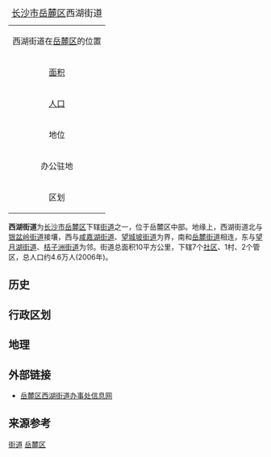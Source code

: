 {{unreferenced|time=2018-04-17T11:59:25+00:00}}
{{expand|time=2018-04-17T11:59:09+00:00}}
{{noteTA
|T=zh-hans:西湖街道; zh-hant:西湖街道;
}}
{{Otheruses
|subject=[[湖南省|湖南省]][[长沙市|长沙市]][[岳麓区|岳麓区]]所辖“'''[[街道_(行政区划)|街道]]'''”
|other=同名[[中国城市|中国城市]][[中华人民共和国行政区划|基本行政区划单位]]（[[乡级行政区划|乡级行政区划单位]]）
|西湖街道 
}}
{| border="1" cellpadding="2" cellspacing="0" align="right"
|+ <font size="+1">[[长沙市|长沙市]][[岳麓区|岳麓区]]西湖街道</font>
|-----
|align=center colspan=2|西湖街道在[[岳麓区|岳麓区]]的位置<br>
{{Image label begin|image=Divisions_of_Yuelu_district,_Changsha.png|width={{{width|200}}}|float={{{float|none}}}}} 
{{Image label|x=0.350|y=0.160|scale={{{width|350}}}|text=<font size="2">西湖街道</font>}} 
{{Image label|x=0.510|y=0.162|scale={{{width|350}}}|text=[[File:Red_pog.svg|6px]]}} 
{{Image label end}}
|-----
| [[面积|面积]]|| <font size="2">10[[平方公里|公里<sup>2</sup>]]
|-----
| [[人口|人口]] || <font size="2">4.6万人(2006年)
|-----
| 地位 || 岳麓区[[街道_(行政区划)|街道]]
|-----
| 办公驻地 ||枫林一路
|-----
| 区划 || 7个[[社区|社区]]、1村、2个管区
|}

'''西湖街道'''为[[长沙市|长沙市]][[岳麓区|岳麓区]]下辖[[街道_(行政区划)|街道]]之一，位于岳麓区中部。地缘上，西湖街道北与[[银盆岭街道|银盆岭街道]]接壤，西与[[咸嘉湖街道|咸嘉湖街道]]、[[望城坡街道|望城坡街道]]为界，南和[[岳麓街道|岳麓街道]]相连，东与[[望月湖街道|望月湖街道]]、[[桔子洲街道|桔子洲街道]]为邻。街道总面积10平方公里，下辖7个[[社区|社区]]、1村、2个管区，总人口约4.6万人(2006年)。

==历史==

==行政区划==

==地理==

==外部链接==
* [http://xhjd.yuelu.gov.cn/tabid/2577/Default.aspx 岳麓区西湖街道办事处信息网]{{Dead link|date=2018年6月 |bot=InternetArchiveBot |fix-attempted=no }}

==来源参考==
{{Reflist}}

{{湖南小作品}}
{{长沙市岳麓区行政区划}}
[[Category:岳麓区行政区划|街道]]
[[Category:长沙街道_(行政区划)|岳麓区]]